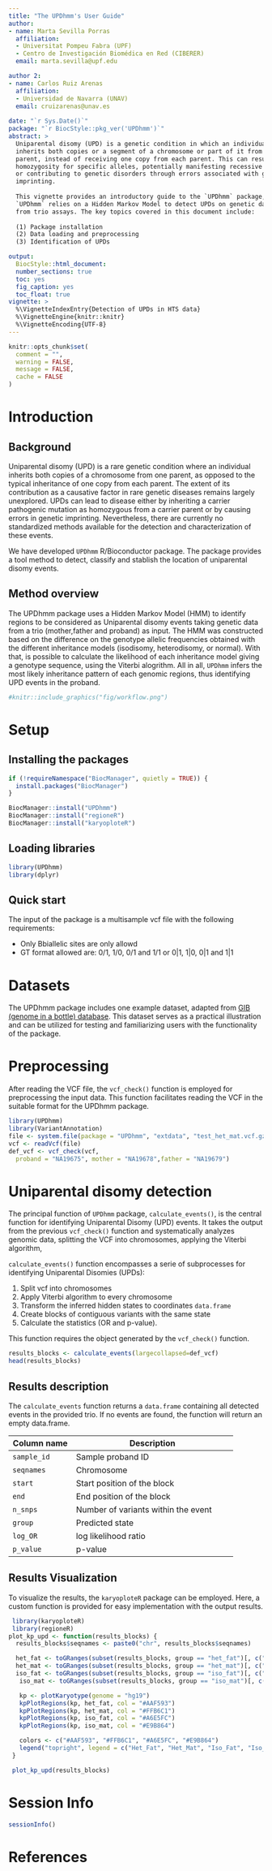 ```yaml
---
title: "The UPDhmm's User Guide"
author:
- name: Marta Sevilla Porras
  affiliation:
  - Universitat Pompeu Fabra (UPF)
  - Centro de Investigación Biomédica en Red (CIBERER)
  email: marta.sevilla@upf.edu

author 2:
- name: Carlos Ruiz Arenas
  affiliation:
  - Universidad de Navarra (UNAV)
  email: cruizarenas@unav.es
  
date: "`r Sys.Date()`"
package: "`r BiocStyle::pkg_ver('UPDhmm')`"
abstract: >
  Uniparental disomy (UPD) is a genetic condition in which an individual 
  inherits both copies or a segment of a chromosome or part of it from the same 
  parent, instead of receiving one copy from each parent. This can result in 
  homozygosity for specific alleles, potentially manifesting recessive traits
  or contributing to genetic disorders through errors associated with genetic
  imprinting.
  
  This vignette provides an introductory guide to the `UPDhmm` package, 
  `UPDhmm` relies on a Hidden Markov Model to detect UPDs on genetic data 
  from trio assays. The key topics covered in this document include:
  
  (1) Package installation
  (2) Data loading and preprocessing
  (3) Identification of UPDs

output: 
  BiocStyle::html_document:
  number_sections: true
  toc: yes
  fig_caption: yes
  toc_float: true
vignette: >
  %\VignetteIndexEntry{Detection of UPDs in HTS data}
  %\VignetteEngine{knitr::knitr}
  %\VignetteEncoding{UTF-8}
---
```


```r
knitr::opts_chunk$set(
  comment = "",
  warning = FALSE,
  message = FALSE,
  cache = FALSE
)
```

# Introduction

## Background

Uniparental disomy (UPD) is a rare genetic condition where an individual
inherits both copies of a chromosome from one parent, as opposed to the typical
inheritance of one copy from each parent. The extent of its contribution as a 
causative factor in rare genetic diseases remains largely unexplored. UPDs can 
lead to disease either by inheriting a carrier pathogenic mutation as homozygous
from a carrier parent or by causing errors in genetic imprinting. Nevertheless,
there are currently no standardized methods available for the detection and 
characterization of these events.

We have developed `UPDhmm` R/Bioconductor package. The package provides
a tool method to detect, classify and stablish the location
of uniparental disomy events.


## Method overview

The UPDhmm package uses a Hidden Markov Model (HMM) to identify regions to be
considered as Uniparental disomy events taking genetic data from a trio 
(mother,father and proband) as input. The HMM was constructed based on the 
difference on the genotype allelic frequencies obtained with the different 
inheritance models (isodisomy, heterodisomy, or normal). With that, is possible
to calculate the likelihood of each inheritance model giving a genotype sequence,
using the Viterbi alogrithm. All in all, `UPDhmm` infers the most likely
inheritance pattern of each genomic regions, thus identifying UPD events
in the proband.


```r
#knitr::include_graphics("fig/workflow.png")
```

# Setup

## Installing the packages

```r
if (!requireNamespace("BiocManager", quietly = TRUE)) {
  install.packages("BiocManager")
}

BiocManager::install("UPDhmm")
BiocManager::install("regioneR")
BiocManager::install("karyoploteR")


```

## Loading libraries

```r
library(UPDhmm)
library(dplyr)
```

## Quick start

The input of the package is a multisample vcf file with the following 
requirements:

- Only Bbiallelic sites are only allowd
- GT format allowed are: 0/1, 1/0, 0/1 and 1/1 or 0|1, 1|0, 0|1
and 1|1


# Datasets {#datasets}

The UPDhmm package includes one example dataset, adapted from
[GIB (genome in a bottle) database](https://www.nist.gov/programs-projects/genome-bottle).
This dataset serves as a practical illustration and can be utilized for testing
and familiarizing users with the functionality of the package.

# Preprocessing

After reading the VCF file, the `vcf_check()` function is employed for 
preprocessing the input data. This function facilitates reading the VCF in the
suitable format for the UPDhmm package. 


```r
library(UPDhmm)
library(VariantAnnotation)
file <- system.file(package = "UPDhmm", "extdata", "test_het_mat.vcf.gz")
vcf <- readVcf(file)
def_vcf <- vcf_check(vcf,
  proband = "NA19675", mother = "NA19678",father = "NA19679")

```

# Uniparental disomy detection


The principal function of `UPDhmm` package, `calculate_events()`, is the central
function for identifying Uniparental Disomy (UPD) events. It takes the output
from the previous `vcf_check()` function and systematically analyzes genomic
data, splitting the VCF into chromosomes, applying the Viterbi algorithm,


 `calculate_events()` function encompasses a serie of subprocesses for identifying Uniparental Disomies (UPDs):

(1) Split vcf into chromosomes
(2) Apply Viterbi algorithm to every chromosome
(3) Transform the inferred hidden states to coordinates `data.frame`
(4) Create blocks of contiguous variants with the same state
(5) Calculate the statistics (OR and p-value).

This function requires the object generated by the `vcf_check()` function.


```r
results_blocks <- calculate_events(largecollapsed=def_vcf)
head(results_blocks)

```

## Results description

The `calculate_events` function returns a `data.frame` containing all 
detected events in the provided trio. If no events are found, the function 
will return an empty data.frame.

| Column name   | Description          |
|---------------------|----------------------------------------------------|
| `sample_id`   | Sample proband ID          |
| `seqnames`    | Chromosome           | 
|  `start`    | Start position of the block      |
|  `end`    | End position of the block        |
| `n_snps`    | Number of variants within the event    |
| `group`     | Predicted state          |
| `log_OR`    | log likelihood ratio         |
| `p_value`     | p-value            |

## Results Visualization
To visualize the results, the `karyoploteR` package can be employed. 
Here, a custom function is provided for easy implementation with the output 
results.

```r
 library(karyoploteR)
 library(regioneR)
plot_kp_upd <- function(results_blocks) {
  results_blocks$seqnames <- paste0("chr", results_blocks$seqnames)

  het_fat <- toGRanges(subset(results_blocks, group == "het_fat")[, c("seqnames", "start", "end")])
  het_mat <- toGRanges(subset(results_blocks, group == "het_mat")[, c("seqnames", "start", "end")])
  iso_fat <- toGRanges(subset(results_blocks, group == "iso_fat")[, c("seqnames", "start", "end")])
   iso_mat <- toGRanges(subset(results_blocks, group == "iso_mat")[, c("seqnames", "start", "end")])

   kp <- plotKaryotype(genome = "hg19")
   kpPlotRegions(kp, het_fat, col = "#AAF593")
   kpPlotRegions(kp, het_mat, col = "#FFB6C1")
   kpPlotRegions(kp, iso_fat, col = "#A6E5FC")
   kpPlotRegions(kp, iso_mat, col = "#E9B864")

   colors <- c("#AAF593", "#FFB6C1", "#A6E5FC", "#E9B864")
   legend("topright", legend = c("Het_Fat", "Het_Mat", "Iso_Fat", "Iso_Mat"), fill = colors)
 }

 plot_kp_upd(results_blocks)


```
# Session Info

```r
sessionInfo()
```

# References

